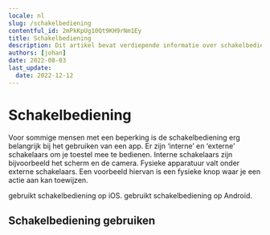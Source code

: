```yaml
---
locale: nl
slug: /schakelbediening
contentful_id: 2mPkKpUg10Qt9KH9rNm1Ey
title: Schakelbediening
description: Dit artikel bevat verdiepende informatie over schakelbediening op Android en iOS.
authors: [johan]
date: 2022-08-03
last_update:
  date: 2022-12-12
---
```


# Schakelbediening

Voor sommige mensen met een beperking is de schakelbediening erg belangrijk bij het gebruiken van een app. Er zijn ‘interne’ en ‘externe’ schakelaars om je toestel mee te bedienen. Interne schakelaars zijn bijvoorbeeld het scherm en de camera. Fysieke apparatuur valt onder externe schakelaars. Een voorbeeld hiervan is een fysieke knop waar je een actie aan kan toewijzen.

<TwoColumnBlock>
  <LeftColumn>
    <ColumnRow>
      <PercentageBlock
        metrics={[
          { title: 'Schakelbediening', key: 'ios-accessibility_is_switch_control_running-true', isPercentage: true }
        ]}
        label="Meer over schakelbediening"
        url="/nl/stats/schakelbediening">
        gebruikt schakelbediening op iOS.
      </PercentageBlock>
    </ColumnRow>
  </LeftColumn>
  <RightColumn>
    <ColumnRow>
      <PercentageBlock
        metrics={[
          { title: 'Schakelbediening', key: 'android-accessibility_is_switch_access_enabled-true', isPercentage: true }
        ]}
        label="Meer over schakelbediening"
        url="/nl/stats/schakelbediening">
        gebruikt schakelbediening op Android.
      </PercentageBlock>
    </ColumnRow>
  </RightColumn>
</TwoColumnBlock>

## Schakelbediening gebruiken

<LinkList title="List of switch control features" isHighlighted={true}>
  <LinkListItem
    url="/nl/docs/ios/functies/schakelbediening"
    title="Schakelbediening voor iOS"
    label="Schakelbediening voor iOS"
    description="Dit artikel bevat verdiepende informatie over het gebruik van schakelbediening om je iOS toestel te bedienen."
    image="/img/light/switchaccess.svg"
    alt="Switch Access icon"
  />
  <LinkListItem
    url="/nl/docs/android/functies/toegang-via-schakelaar"
    title="Toegang via schakelaar voor Android"
    label="Toegang via schakelaar voor Android"
    description="Dit artikel bevat verdiepende informatie over het gebruik van 'Toegang via schakelaar' om je Android toestel te bedienen."
    image="/img/light/switchaccess.svg"
    alt="Switch Access icon"
  />
</LinkList>
